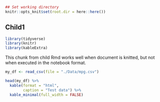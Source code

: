```r
## Set working directory
knitr::opts_knit$set(root.dir = here::here())
```

## Child1

```r
library(tidyverse)
library(knitr)
library(kableExtra)
```


This chunk from child Rmd works well when document is knitted, but not when executed
in the notebook format.
```r
my_df <- read_csv(file = "./Data/mpg.csv")

head(my_df) %>%
  kable(format = "html",
        caption = "Test data") %>%
  kable_minimal(full_width = FALSE)
```